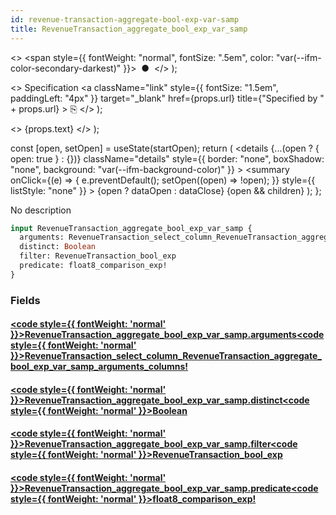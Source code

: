 ```yaml
---
id: revenue-transaction-aggregate-bool-exp-var-samp
title: RevenueTransaction_aggregate_bool_exp_var_samp
---
```


<head>
  <meta content="noindex" name="robots" />
  <meta charset="utf-8" />
</head>

  <>
    <span style={{ fontWeight: "normal", fontSize: ".5em", color: "var(--ifm-color-secondary-darkest)" }}>
      &nbsp;●&nbsp;
    </span>
  </>
);

  <>
    Specification
    <a
      className="link"
      style={{ fontSize: "1.5em", paddingLeft: "4px" }}
      target="_blank"
      href={props.url}
      title={"Specified by " + props.url}
    >
      ⎘
    </a>
  </>
);

  <>
    <span className={props.class}>{props.text}</span>
  </>
);


  const [open, setOpen] = useState(startOpen);
  return (
    <details
      {...(open ? { open: true } : {})}
      className="details"
      style={{ border: "none", boxShadow: "none", background: "var(--ifm-background-color)" }}
    >
      <summary
        onClick={(e) => {
          e.preventDefault();
          setOpen((open) => !open);
        }}
        style={{ listStyle: "none" }}
      >
        {open ? dataOpen : dataClose}
      </summary>
      {open && children}
    </details>
  );
};

No description

```graphql
input RevenueTransaction_aggregate_bool_exp_var_samp {
  arguments: RevenueTransaction_select_column_RevenueTransaction_aggregate_bool_exp_var_samp_arguments_columns!
  distinct: Boolean
  filter: RevenueTransaction_bool_exp
  predicate: float8_comparison_exp!
}
```

### Fields

#### [<code style={{ fontWeight: 'normal' }}>RevenueTransaction_aggregate_bool_exp_var_samp.<b>arguments</b></code>](#)<Bullet />[<code style={{ fontWeight: 'normal' }}><b>RevenueTransaction_select_column_RevenueTransaction_aggregate_bool_exp_var_samp_arguments_columns!</b></code>](/docs/api/flow/graphql/envio/enums/revenue-transaction-select-column-revenue-transaction-aggregate-bool-exp-var-samp-arguments-columns.mdx) <Badge class="badge badge--secondary badge--non_null" text="non-null"/> <Badge class="badge badge--secondary " text="enum"/>

#### [<code style={{ fontWeight: 'normal' }}>RevenueTransaction_aggregate_bool_exp_var_samp.<b>distinct</b></code>](#)<Bullet />[<code style={{ fontWeight: 'normal' }}><b>Boolean</b></code>](/docs/api/flow/graphql/envio/scalars/boolean.mdx) <Badge class="badge badge--secondary " text="scalar"/>

#### [<code style={{ fontWeight: 'normal' }}>RevenueTransaction_aggregate_bool_exp_var_samp.<b>filter</b></code>](#)<Bullet />[<code style={{ fontWeight: 'normal' }}><b>RevenueTransaction_bool_exp</b></code>](/docs/api/flow/graphql/envio/inputs/revenue-transaction-bool-exp.mdx) <Badge class="badge badge--secondary " text="input"/>

#### [<code style={{ fontWeight: 'normal' }}>RevenueTransaction_aggregate_bool_exp_var_samp.<b>predicate</b></code>](#)<Bullet />[<code style={{ fontWeight: 'normal' }}><b>float8_comparison_exp!</b></code>](/docs/api/flow/graphql/envio/inputs/float-8-comparison-exp.mdx) <Badge class="badge badge--secondary badge--non_null" text="non-null"/> <Badge class="badge badge--secondary " text="input"/>

